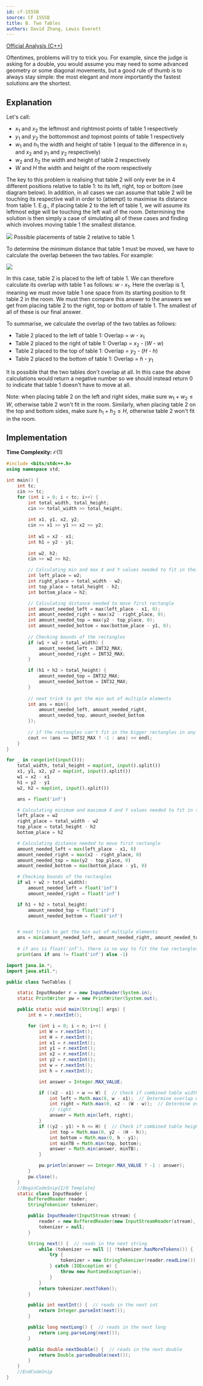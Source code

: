 ```yaml
---
id: cf-1555B
source: CF 1555B
title: B. Two Tables
authors: David Zhang, Lewis Everett
---
```


[Official Analysis (C++)](https://codeforces.com/blog/entry/93389)

<Info title="Info/Tips">
Oftentimes, problems will try to trick you. For example, since the judge is asking for a double, you would assume you may need to some advanced geometry or some diagonal movements, but a good rule of thumb is to always stay simple: the most elegant and more importantly the fastest solutions are the shortest.
</Info>

## Explanation

Let's call:
* $x_{1}$ and $x_{2}$ the leftmost and rightmost points of table 1 respectively
* $y_{1}$ and $y_{2}$ the bottommost and topmost points of table 1 respectively
* $w_{1}$ and $h_{1}$ the width and height of table 1 (equal to the difference in $x_{1}$ and $x_
  {2}$ and $y_{1}$ and $y_{2}$ respectively)
* $w_{2}$ and $h_{2}$ the width and height of table 2 respectively
* $W$ and $H$ the width and height of the room respectively

The key to this problem is realising that table 2 will only ever be in 4 different positions
relative to table 1: to its left, right, top or bottom (see diagram below). In addition, in all
cases we can assume that table 2 will be touching its respective wall in order to (attempt) to
maximise its distance from table 1. E.g., if placing table 2 to the left of table 1, we will
assume its leftmost edge will be touching the left wall of the room. Determining the solution is
then simply a case of simulating all of these cases and finding which involves moving table 1 the smallest distance.

![](cf-1555B\CF1555B-1.png)
Possible placements of table 2 relative to table 1.

To determine the minimum distance that table 1 must be moved, we have to calculate the overlap
between the two tables. For example:

![](cf-1555B\CF1555B-2.png)

In this case, table 2 is placed to the left of table 1. We can therefore calculate its overlap
with table 1 as follows: $w$ - $x_{1}$. Here the overlap is 1, meaning we
must move table 1 one space from its starting position to fit table 2 in the room. We must then
compare this answer to the answers we get from placing table 2 to the right, top or bottom of
table 1. The smallest of all of these is our final answer.

To summarise, we calculate the overlap of the two tables as follows:
* Table 2 placed to the left of table 1: Overlap = $w$ - $x_{1}$
* Table 2 placed to the right of table 1: Overlap = $x_{2}$ - ($W$ - $w$)
* Table 2 placed to the top of table 1: Overlap = $y_{2}$ - ($H$ - $h$)
* Table 2 placed to the bottom of table 1: Overlap = $h$ - $y_{1}$

It is possible that the two tables don't overlap at all. In this case the above calculations
would return a negative number so we should instead return 0 to indicate that table 1 doesn't
have to move at all.

Note: when placing table 2 on the left and right sides, make sure $w_{1} + w_{2} \leq W$,
otherwise table 2 won't fit in the room.
Similarly, when placing table 2 on the top and bottom sides, make sure $h_{1} + h_{2} \leq H$,
otherwise table 2 won't fit in the room.

## Implementation

**Time Complexity:** $\mathcal{O}(1)$

<LanguageSection>
<CPPSection>

```cpp
#include <bits/stdc++.h>
using namespace std;

int main() {
	int tc;
	cin >> tc;
	for (int i = 0; i < tc; i++) {
		int total_width, total_height; 
		cin >> total_width >> total_height;
	
		int x1, y1, x2, y2; 
		cin >> x1 >> y1 >> x2 >> y2;
	
		int w1 = x2 - x1;
		int h1 = y2 - y1;
	
		int w2, h2; 
		cin >> w2 >> h2;

		// Calculating min and max X and Y values needed to fit in their places
		int left_place = w2;
		int right_place = total_width - w2;
		int top_place = total_height - h2;
		int bottom_place = h2;

		// Calculating distance needed to move first rectangle
		int amount_needed_left = max(left_place - x1, 0);
		int amount_needed_right = max(x2 - right_place, 0);
		int amount_needed_top = max(y2 - top_place, 0);
		int amount_needed_bottom = max(bottom_place - y1, 0);
	
		// Checking bounds of the rectangles
		if (w1 + w2 > total_width) {
			amount_needed_left = INT32_MAX;
			amount_needed_right = INT32_MAX;
		}

		if (h1 + h2 > total_height) {
			amount_needed_top = INT32_MAX;
			amount_needed_bottom = INT32_MAX;
		}
	
		// neat trick to get the min out of multiple elements
		int ans = min({
			amount_needed_left, amount_needed_right,
			amount_needed_top, amount_needed_bottom
		});
	
		// if the rectangles can't fit in the bigger rectangles in any way, print -1
		cout << (ans == INT32_MAX ? -1 : ans) << endl;
	}
}
```
</CPPSection>
<PySection>

```python
for _ in range(int(input())):
	total_width, total_height = map(int, input().split())
	x1, y1, x2, y2 = map(int, input().split())
	w1 = x2 - x1
	h1 = y2 - y1
	w2, h2 = map(int, input().split())

	ans = float('inf')

	# Calculating minimum and maximum X and Y values needed to fit in their places
	left_place = w2
	right_place = total_width - w2
	top_place = total_height - h2
	bottom_place = h2

	# Calculating distance needed to move first rectangle
	amount_needed_left = max(left_place - x1, 0)
	amount_needed_right = max(x2 - right_place, 0)
	amount_needed_top = max(y2 - top_place, 0)
	amount_needed_bottom = max(bottom_place - y1, 0)

	# Checking bounds of the rectangles
	if w1 + w2 > total_width):
		amount_needed_left = float('inf')
		amount_needed_right = float('inf')

	if h1 + h2 > total_height:
		amount_needed_top = float('inf')
		amount_needed_bottom = float('inf')


	# neat trick to get the min out of multiple elements
	ans = min(amount_needed_left, amount_needed_right, amount_needed_top, amount_needed_bottom);
	
	# if ans is float('inf'), there is no way to fit the two rectangles in the room
	print(ans if ans != float('inf') else -1)
```
</PySection>
<JavaSection>

```java
import java.io.*;
import java.util.*;

public class TwoTables {

	static InputReader r = new InputReader(System.in);
	static PrintWriter pw = new PrintWriter(System.out);

	public static void main(String[] args) {
		int n = r.nextInt();

		for (int i = 0; i < n; i++) {
			int W = r.nextInt();
			int H = r.nextInt();
			int x1 = r.nextInt();
			int y1 = r.nextInt();
			int x2 = r.nextInt();
			int y2 = r.nextInt();
			int w = r.nextInt();
			int h = r.nextInt();

			int answer = Integer.MAX_VALUE;

			if ((x2 - x1) + w <= W) {  // Check if combined table widths can fit in the room
				int left = Math.max(0, w - x1);  // Determine overlap when placing the table on the left
				int right = Math.max(0, x2 - (W - w));  // Determine overlap when placing the table on the
				// right
				answer = Math.min(left, right);
			}
			if ((y2 - y1) + h <= H) {  // Check if combined table heights can fit in the room
				int top = Math.max(0, y2 - (H - h));
				int bottom = Math.max(0, h - y1);
				int minTB = Math.min(top, bottom);
				answer = Math.min(answer, minTB);
			}

			pw.println(answer == Integer.MAX_VALUE ? -1 : answer);
		}
		pw.close();
	}
	//BeginCodeSnip{I/O Template}
	static class InputReader {
		BufferedReader reader;
		StringTokenizer tokenizer;

		public InputReader(InputStream stream) {
			reader = new BufferedReader(new InputStreamReader(stream), 32768);
			tokenizer = null;
		}

		String next() {  // reads in the next string
			while (tokenizer == null || !tokenizer.hasMoreTokens()) {
				try {
					tokenizer = new StringTokenizer(reader.readLine());
				} catch (IOException e) {
					throw new RuntimeException(e);
				}
			}
			return tokenizer.nextToken();
		}

		public int nextInt() {  // reads in the next int
			return Integer.parseInt(next());
		}

		public long nextLong() {  // reads in the next long
			return Long.parseLong(next());
		}

		public double nextDouble() {  // reads in the next double
			return Double.parseDouble(next());
		}
	}
	//EndCodeSnip
}

```
</JavaSection>
</LanguageSection>
